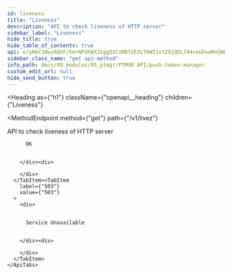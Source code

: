 ```yaml
---
id: liveness
title: "Liveness"
description: "API to check liveness of HTTP server"
sidebar_label: "Liveness"
hide_title: true
hide_table_of_contents: true
api: eJyNkc1OwzAQhF/FmrNFUhAX3zggQICoRDlVEXLTbWI1sY29jQDL744ceuDvwMnSWPvNzmwC6y5CrREpTBTQSGwptsF4Ns5C4WJ5I9iJtqd2LwYzkaUYhduJ69VqKY5TEoGidzZShEo4revyfAc93CJLnNdnv78eKUymJfFk9aTNoDcDIWeJkbh3Wyh0xJDwmnsoVNOiKou8Qx63LgESDmGAQs/sVVWl5HnswjPZrXfGcs7IjYSxO1f82fBAUFgeYi9Wbk9W3GuruzlLIX4utjipT2r8VcnOBTGWCWM74QuFZ8qsu40ZSGjvS2LvIo/aFlerx2J6d2zxJzihdZbJ8v9r5zdfiEyvXPlBG1sc5yLSsa41pgUkPgtrJHoXuagpbXSkpzDkXOSXA4U3qHUjMelg5hOodfP1CFeXK+T8AcDxvY4=
sidebar_class_name: "get api-method"
info_path: docs/40_modules/95_ptmgr/PTMGR API/push-token-manager
custom_edit_url: null
hide_send_button: true
---
```



<Heading
  as={"h1"}
  className={"openapi__heading"}
  children={"Liveness"}
>
</Heading>

<MethodEndpoint
  method={"get"}
  path={"/v1/livez"}
>
  
</MethodEndpoint>



API to check liveness of HTTP server

<div>
  <div>
    <ApiTabs
      label={undefined}
      id={undefined}
    >
      <TabItem
        label={"200"}
        value={"200"}
      >
        <div>
          
          
          OK
          
          
        </div><div>
          
        </div>
      </TabItem><TabItem
        label={"503"}
        value={"503"}
      >
        <div>
          
          
          Service Unavailable
          
          
        </div><div>
          
        </div>
      </TabItem>
    </ApiTabs>
  </div>
</div>
      